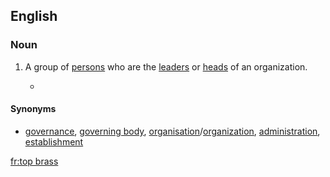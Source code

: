 ==English==

===Noun===
{{en-noun|sg=[[top]] [[brass]]|-}}

# {{idiom|colloquial}} A group of [[person]]s who are the [[leader]]s or [[head]]s of an organization.
#*{{quote-journal
|year=1872
|author=New Zealand Parliament, House of Representatives
|title=Parliamentary debates
|journal=57
|volume=1-6
|page=649
|passage=The '''top brass''' of the army are up to various types of mischief and they do not want the public or even Members of Parliament to know about them.}}

====Synonyms====
* {{sense|group of persons who are the leaders}} [[governance]], [[governing body]], [[organisation]]/[[organization]], [[administration]], [[establishment]]

[[fr:top brass]]